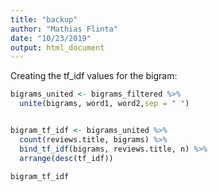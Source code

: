 ```yaml
---
title: "backup"
author: "Mathias Flinta"
date: "10/23/2019"
output: html_document
---
```



Creating the tf_idf values for the bigram:

```r
bigrams_united <- bigrams_filtered %>% 
  unite(bigrams, word1, word2,sep = " ")


bigram_tf_idf <- bigrams_united %>%
  count(reviews.title, bigrams) %>%
  bind_tf_idf(bigrams, reviews.title, n) %>%
  arrange(desc(tf_idf))

bigram_tf_idf
```


